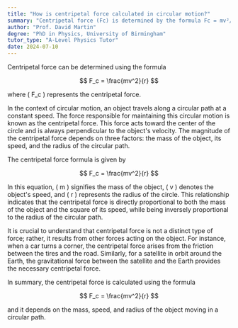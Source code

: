 ```yaml
---
title: "How is centripetal force calculated in circular motion?"
summary: "Centripetal force (Fc) is determined by the formula Fc = mv²/r, where m represents mass, v is velocity, and r is the radius of the circular path."
author: "Prof. David Martin"
degree: "PhD in Physics, University of Birmingham"
tutor_type: "A-Level Physics Tutor"
date: 2024-07-10
---
```


Centripetal force can be determined using the formula 

$$
F_c = \frac{mv^2}{r}
$$ 

where \( F_c \) represents the centripetal force.

In the context of circular motion, an object travels along a circular path at a constant speed. The force responsible for maintaining this circular motion is known as the centripetal force. This force acts toward the center of the circle and is always perpendicular to the object's velocity. The magnitude of the centripetal force depends on three factors: the mass of the object, its speed, and the radius of the circular path.

The centripetal force formula is given by 

$$
F_c = \frac{mv^2}{r}
$$ 

In this equation, \( m \) signifies the mass of the object, \( v \) denotes the object's speed, and \( r \) represents the radius of the circle. This relationship indicates that the centripetal force is directly proportional to both the mass of the object and the square of its speed, while being inversely proportional to the radius of the circular path.

It is crucial to understand that centripetal force is not a distinct type of force; rather, it results from other forces acting on the object. For instance, when a car turns a corner, the centripetal force arises from the friction between the tires and the road. Similarly, for a satellite in orbit around the Earth, the gravitational force between the satellite and the Earth provides the necessary centripetal force.

In summary, the centripetal force is calculated using the formula 

$$
F_c = \frac{mv^2}{r}
$$ 

and it depends on the mass, speed, and radius of the object moving in a circular path.
    